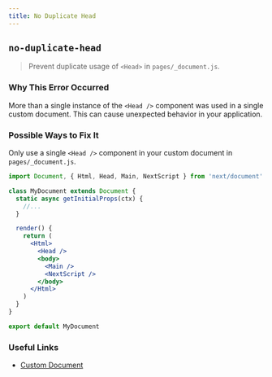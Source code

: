 ```yaml
---
title: No Duplicate Head
---
```


## `no-duplicate-head`

> Prevent duplicate usage of `<Head>` in `pages/_document.js`.

### Why This Error Occurred

More than a single instance of the `<Head />` component was used in a single custom document. This can cause unexpected behavior in your application.

### Possible Ways to Fix It

Only use a single `<Head />` component in your custom document in `pages/_document.js`.

```jsx filename="pages/_document.js"
import Document, { Html, Head, Main, NextScript } from 'next/document'

class MyDocument extends Document {
  static async getInitialProps(ctx) {
    //...
  }

  render() {
    return (
      <Html>
        <Head />
        <body>
          <Main />
          <NextScript />
        </body>
      </Html>
    )
  }
}

export default MyDocument
```

### Useful Links

- [Custom Document](/docs/pages/building-your-application/routing/custom-document)
